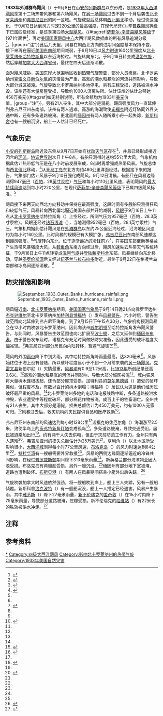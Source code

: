 {{noteTA
|G1=USState
|1=zh-cn:安的列斯;zh-hk:安地列斯;zh-tw:安地列斯;
}}
{{Infobox Hurricane
| Name=外滩群岛飓风<br />{{lang|en|Outer Banks Hurricane}}
| Type=飓风
| Year=1933
| Basin=Atl
| Image location=Theb2559.jpg
| Image name=[[北卡罗莱纳州|北卡罗莱纳州]]所受破坏
| Formed= 1933年9月8日
| Dissipated= 1933年9月22日<br><small>（9月18日后属[[温带气旋|温带气旋]]）</small>
| 1-min winds=120
| Pressure=947
| Damages=4.75
| Fatalities=至少24人死亡，两人失踪
| Areas=北卡罗莱纳州[[外滩群岛|外滩群岛]]、[[弗吉尼亚州|弗吉尼亚州]]东南沿海、[[新英格兰|新英格兰]]、[[新斯科舍|新斯科舍]]
| Hurricane season=[[1933年大西洋飓风季|1933年大西洋飓风季]]
}}
'''1933年外滩群岛飓风'''（{{lang-en|1933 Outer Banks hurricane}}）于9月8日在[[小安的列斯群岛|小安的列斯群岛]]以东形成，是[[1933年大西洋飓风季|1933年大西洋飓风季]]第十二场热带风暴和第六场飓风，在[[1933年切萨皮克－波托马克飓风|另一场飓风]]过去不到一个月后袭击[[北卡罗莱纳州|北卡罗莱纳州]]和[[弗吉尼亚州|弗吉尼亚州]]的同一区域。气旋成型后总体朝[[罗盘方位|西北偏北]]移动，经过快速强化，于9月12日达到风力时速220公里的最高强度，在现代[[萨菲尔-辛普森飓风等级|萨菲尔-辛普森飓风等级]]下已属四级标准，是该季第四场[[热带气旋等级|大型飓风]]。{{#tag:ref|[[萨菲尔-辛普森飓风等级|萨菲尔-辛普森飓风等级]]于1971年面世<ref name="USA Today">{{cite news | author = Jack Williams | title = Hurricane scale invented to communicate storm danger | publisher = [[今日美国|USA Today]] | date = 2005-05-17 | accessdate = 2013-08-04 | url = http://usatoday30.usatoday.com/weather/hurricane/whscale.htm | archiveurl = https://web.archive.org/web/20160324154907/http://usatoday30.usatoday.com/weather/hurricane/whscale.htm | deadurl = no | archivedate = 2016-03-24 }}</ref>，再对[[国家飓风中心|美国国家飓风中心]]大西洋飓风数据库的所有风暴追溯分级<ref>{{cite report | publisher = Hurricane Research Division | title = Chronological List of All Continental United States Hurricanes: 1851-2012 | date = 2013-06 | accessdate = 2016-11-10 | archivedate = 2016-05-03 | deadurl = no | archiveurl = https://web.archive.org/web/20160503012801/http://www.aoml.noaa.gov/hrd/hurdat/All_U.S._Hurricanes.html | url = http://www.aoml.noaa.gov/hrd/hurdat/All_U.S._Hurricanes.html }}</ref>。|group="注"}}此后几天里，风暴在朝西北方向前进期间强度基本保持不变，接下来再在逼近[[美国东南部|美国东南部]]期间减弱，于9月16日以[[最大持续风速|风力时速]]160公里强度从[[北卡罗莱纳州|北卡罗莱纳州]][[哈特拉斯角|哈特拉斯角]]以东近海掠过。气旋转向东北，于9月18日转变成[[温带气旋|温带气旋]]，然后穿越[[加拿大大西洋省份|加拿大大西洋省份]]，最终在四天后逐渐消散。

面对飓风威胁，[[美国东岸|美国东岸]]大范围地区收到[[热带气旋警告|热带气旋警告]]，部分人员撤离。北卡罗莱纳州[[克雷文县_(北卡罗莱纳州)|克雷文县]][[新伯尔尼_(北卡罗莱纳州)|新伯尔尼]]的灾情最为严重，高涨的潮水和暴涨的河流共同影响，导致大部分城区被淹。气旋导致北卡罗莱纳州多地停电，另有庄稼受损，道路被洪水冲毁。该州还有大量房屋受损，导致约1000人流离失所。估计该州的估计总额达450万美元{{#tag:ref|如无特别说明，所有金额均为1933年[[美元|美元]]价值。|group="注"}}，另有21人丧生，其中大部分是溺毙。飓风强度风力一直延伸到弗吉尼亚州东南部，该州有两人遇难。高涨的海潮致使[[诺福克_(弗吉尼亚州)|诺福克]]附近灯塔同外界交通中断，还有多条道路被淹。更北面的[[缅因州|缅因州]]有两人随所乘小舟一起失踪，[[新斯科舍|新斯科舍]]也有一艘船沉没，船上一人估计已经死亡。

== 气象历史 ==
{{storm path|1933 Atlantic hurricane 13 track.png}}
[[小安的列斯群岛|小安的列斯群岛]]附近及东侧从9月7日开始有[[热带扰动|扰动天气区]]存在<ref name="mwr">{{cite journal | author = C. L. Mitchell | journal = Monthly Weather Review | publisher = American Meteorological Society | title = Tropical Disturbances of September 1933 | pages = 275–276 | accessdate = 2013-09-17 | date = 1933-10 | archiveurl = https://web.archive.org/web/20160304203314/http://www.aoml.noaa.gov/hrd/hurdat/mwr_pdf/1933.pdf | deadurl = no | bibcode = 1933MWRv...61..274M | url = http://www.aoml.noaa.gov/hrd/hurdat/mwr_pdf/1933.pdf | format = [[便携式文档格式|PDF]] | doi = 10.1175/1520-0493(1933)61<274:TDOS>2.0.CO;2 | volume = 61 | issue = 9 | archivedate = 2016-03-04 }}</ref>，并且已经形成接近闭合的[[大气环流|环流]]。[[协调世界时|协调世界时]]次日上午8点，有船只测得时速约55公里大风，气象机构据此估计热带低气压是在八小时前发展形成，8点时再增强成热带风暴。气旋总体向[[罗盘方位|西北偏北]]移动，<ref name="meta">{{cite report | author = Chris Landsea | date = 2012-05 | title = Documentation of Atlantic Tropical Cyclones Changes in HURDAT (1933) | publisher = Hurricane Research Division | accessdate = 2016-11-15 | archiveurl = https://web.archive.org/web/20161114003327/http://www.aoml.noaa.gov/hrd/hurdat/metadata_1933.html#1933_12 | url = http://www.aoml.noaa.gov/hrd/hurdat/metadata_1933.html#1933_12 | display-authors = etal | archivedate = 2016-11-14 | deadurl = no }}</ref>从[[圣马丁岛_(加勒比海)|圣马丁岛]]东北方向约480公里洋面经过。根据接下来的报告，气象部门估计风暴于9月10日强化成飓风。9月12日清晨，有船只在风暴边缘测得947[[巴|毫巴]]（[[帕斯卡|百帕]]，28[[英寸汞柱|英寸汞柱]]）[[气压|气压]]和每小时110公里风速，表明飓风的[[最大持续风速|最大持续风速]]达到每小时220公里，在现代[[萨菲尔-辛普森飓风等级|萨菲尔-辛普森飓风等级]]下已属四级飓风标准。<ref name="meta" />

飓风接下来两天向西北方向移动并保持在最高强度，这段时间有多艘船只测得狂风和较低气压。风暴转向西北偏北逼近美国东部并开始减弱，[[风眼|风眼]]于{{lang|en|[[协调世界时|UTC]]}}9月16日上午11点从[[北卡罗莱纳州|北卡罗莱纳州]]哈特拉斯角（{{lang|en|Cape Hatteras}}）上空经过，所测气压为957毫巴（百帕，28.3英寸汞柱）。风眼还经过[[钻石浅滩灯塔|钻石浅滩]]（{{lang|en|Diamond Shoals}}），当地测得952毫巴（百帕，28.1英寸汞柱）气压。气象机构据此估计飓风是在[[外滩群岛|外滩群岛]]以东约25公里近海经过，沿海地区风速约为每小时160公里。此时风暴的规模已有大模扩张，[[弗吉尼亚州|弗吉尼亚州]]东南部风速都达到飓风强度。<ref name="meta" />气旋转向东北，位于逐渐逼近的[[冷锋|冷锋]]前方<ref name="wpc">{{cite report | title = Rainfall Associated With Hurricanes (And Other Tropical Disturbances) | archiveurl = https://web.archive.org/web/20160304065316/http://www.wpc.ncep.noaa.gov/tropical/rain/1956NHRPreportNo3.pdf | url = http://www.wpc.ncep.noaa.gov/tropical/rain/1956NHRPreportNo3.pdf | publisher = National Hurricane Research Project | accessdate = 2016-11-15 | author1 = R.W. Schoner, R.W. | author2 = S. Molansky | author3 = Sinclair Weeks | author4 = F.W. Reichelderfer | author5 = W.M. Brucker | author6 = S.D. Sturgis | location = Washington, D.C. | pages = 189, 282 | format = PDF | date = 1956-07 | archivedate = 2016-03-04 | deadurl = no }}</ref>，在美国东部至新英格兰产生热带风暴强度大风。从[[鳕鱼角|鳕鱼角]]东南方向经过后，飓风加速失去热带天气系统特征，于{{lang|en|UTC}}9月18日上午11点转变成[[温带气旋|温带气旋]]并[[登陆_(气象学)|登陆]][[新斯科舍|新斯科舍]]东部。风暴继续向东北移动，穿越[[圣罗伦斯湾|圣罗伦斯湾]]后又经过[[纽芬兰与拉布拉多|纽芬兰与拉布拉多]]附近，最终于9月22日在格凌兰岛南部和冰岛间逐渐消散。<ref name="meta" />

== 防灾措施和影响 ==
[[File:September_1933_Outer_Banks_hurricane_rainfall.png|thumb]]

飓风逼近[[南卡罗莱纳州|南]]、[[北卡罗莱纳州|北卡罗莱纳州]]期间，[[美国国家气象局|美国国家气象局]]于{{lang|en|UTC}}9月14日晚21点向佛罗里达州[[杰克逊维尔_(佛罗里达州)|杰克逊维尔]]至北卡罗莱纳州[[加特利县_(北卡罗莱纳州)|加特利县]][[博福特_(北卡罗莱纳州)|博福特]]（{{lang|en|Beaufort}}）发布[[热带气旋警告|风暴警告]]。六小时后，警告生效范围向北延伸到弗吉尼亚海角。到了{{lang|en|UTC}}9月15日下午15点30分，气象机构预测风暴会在12小时内吹袭北卡罗莱纳州，因此向该州[[威尔明顿_(北卡罗莱纳州)|威尔明顿]]至哈特拉斯角发布飓风警告。与此同时，风暴警告生效范围也向北扩展至[[波士顿|波士顿]]，之后又延伸到[[缅因州|缅因州]][[东港_(缅因州)|东港]]。由于警告发布及时，诺福克有充足时间做好防灾准备，因此遭受的破坏程度大幅减轻。<ref name="mwr" />弗吉尼亚州部分居民向内陆转移，暂避气旋锋芒<ref name="ap916">{{cite news | newspaper = The Southeast Missourian | date = 1933-09-16 | title = Storm Sweeps East Coast of Nation; Cities Raked by Gale | agency = Associated Press | accessdate = 2016-11-15 | url = https://news.google.com/newspapers?id=0v4nAAAAIBAJ&sjid=udIEAAAAIBAJ&pg=1159,6114441&dq=hurricane&hl=en | archive-date = 2021-07-24 | archive-url = https://web.archive.org/web/20210724043513/https://news.google.com/newspapers?id=0v4nAAAAIBAJ&sjid=udIEAAAAIBAJ&pg=1159%2C6114441&dq=hurricane&hl=en }}</ref>。

飓风的外围[[雨带|雨带]]降下中到大雨，其中哈特拉斯角降雨量最高，达320毫米<ref name="wpc" />。风暴始终位于海上没有登陆，所以破坏程度远小于不到一个月前来袭的[[1933年切萨皮克－波托马克飓风|另一场飓风]]。[[克雷文县_(北卡罗莱纳州)|克雷文县]]新伯尔尼（{{lang|en|New Bern}}）灾情最重，[[风暴潮|风暴潮]]有0.9至1.2米高，比[[1913年大西洋飓风季#第四号飓风|1913年]]所创纪录还高0.6米。<ref name="mwr" />高涨的潮水和暴涨的河流共同影响，导致大部分城区被淹<ref name="ap916" />。城内狂风将大量树木连根拔起，还令部分屋顶受损。加特利县的[[莫尔黑德城_(北卡罗莱纳州)|莫尔黑德城]]（{{lang|en|Morehead City}}）遭受的破坏类似，但程度不及，有数以百计的树木倒塌；博福特（{{lang|en|Beaufort}}）居民认为这是他们经历过破坏最严重的风暴。<ref name="mwr" />北卡罗莱纳州多地的电话和电报线路中断，多条道路被洪水冲毁，农业遭受中等程度破坏，部分棉花作物被淹，成百上千的牲畜溺亡。全州共有21人丧生，其中大部分是溺毙，损失总额估计为450万美元，约有1000人无家可归。<ref name="ncdc">{{cite journal | author = Mary O. Souder | journal = Monthly Weather Review | page = 291 | date = 1933-09 | volume = 61 | issue = 9 | title = Severe Local Storms | accessdate = 2013-09-19 | bibcode = 1933MWRv...61..291. | url = http://docs.lib.noaa.gov/rescue/mwr/061/mwr-061-09-0291.pdf | format = PDF | archivedate = 2016-03-03 | archiveurl = https://web.archive.org/web/20160303225726/http://docs.lib.noaa.gov/rescue/mwr/061/mwr-061-09-0291.pdf | deadurl = no | doi = 10.1175/1520-0493(1933)61<291:slss>2.0.co;2 }}</ref>风暴过去后，救灾机构向灾民提供食品和医疗救助<ref>{{cite news | agency = Associated Press | title = Carolina Hit Hard on Coast | newspaper = The Evening Independent | url = https://news.google.com/newspapers?id=EOtPAAAAIBAJ&sjid=31QDAAAAIBAJ&dq=hurricane&pg=4225%2C1014532 | date = 1933-09-18 | accessdate = 2016-11-16 | archive-date = 2021-07-24 | archive-url = https://web.archive.org/web/20210724043605/https://news.google.com/newspapers?id=EOtPAAAAIBAJ&sjid=31QDAAAAIBAJ&dq=hurricane&pg=4225%2C1014532 }}</ref>。

弗吉尼亚州东南部的风速达到每小时128公里<ref name="meta" />[[诺福克_(弗吉尼亚州)|诺福克]]的[[休厄尔角|休厄尔角]]（{{lang|en|Sewell's Point}}）海潮涨至2.5米，致使半岛上的[[康弗特新角灯塔|康弗特新角灯塔]]变成孤岛<ref>{{cite report | author = David Roth | title = Early Twentieth Century Virginia Hurricane History | publisher = Weather Prediction Center | date = 2007-03-01 | accessdate = 2016-11-16 | url = http://www.wpc.ncep.noaa.gov/research/roth/vaerly20hur.htm | archiveurl = https://web.archive.org/web/20160304073908/http://www.wpc.ncep.noaa.gov/research/roth/vaerly20hur.htm | deadurl = no | archivedate = 2016-03-04 }}</ref>。多条道路被淹，导致交通受阻，居民被迫乘船出行<ref name="ncdc" />。约有两千人失去供电，但由于灾前防范工作有力，全州只有两人遇难<ref>{{cite report | publisher = Virginia Department of Emergency Management | title = Hurricane History | year = 2012 | accessdate = 2016-11-16 | archivedate = 2016-10-02 | archiveurl = https://web.archive.org/web/20161002002958/http://www.vaemergency.gov/readyvirginia/stay-informed/hurricanes/hurricane-history | url = http://www.vaemergency.gov/readyvirginia/stay-informed/hurricanes/hurricane-history | deadurl = yes | date =  }}</ref>。弗吉尼亚州的损失总额估计为25万美元<ref name="ncdc" />。[[亨利角|亨利角]]（{{lang|en|Cape Henry}}）以北地区所受影响很小，[[大西洋城|大西洋城]]测得每小时77公里风速，[[布洛克岛|布洛克岛]]（{{lang|en|Block Island}}）的风力时速达到84公里<ref name="mwr" />。[[特拉华湾|特拉华湾]]有一艘船需要外界救援<ref name="ap916" />。风暴的西侧边缘同逐渐逼近的冷锋共同影响，在经过[[普罗威斯顿|普罗威斯顿]]期间降下310毫米雨量<ref name="wpc" />。新英格兰部分海滨物业因大浪受损。布洛克岛有两艘船受损，另外一艘沉没。<ref name="ncdc" />缅因州有部分地下室被淹，道路也遭到破坏。[[布斯贝港_(缅因州)|布斯贝港]]（{{lang|en|Boothbay Harbor}}）有两人在风暴期间搭乘小艇外出后失踪。<ref>{{cite report | author = Wayne Cotterly | date = 2002-10-17 | title = Hurricane-No Name (1933) | archiveurl = https://web.archive.org/web/20160401070607/http://www.pivot.net/~cotterly/hurricane.PDF | accessdate = 2013-09-19 | url = http://www.pivot.net/~cotterly/hurricane.PDF | archivedate = 2016-04-01 | deadurl = yes | format = PDF }}</ref>

气旋吹袭加拿大时风速依然强劲，将一艘船吹到岸上，船上三人失踪，另有一艘船倾覆。新斯科舍[[洛克波特|洛克波特]]（{{lang|en|Lockeport}}）有一艘船沉没，船上一人推定已经遇害。风暴产生暴雨，其中[[雅茅斯_(新斯科舍)|雅茅斯]]（{{lang|en|Yarmouth}}）降下27毫米雨量，[[新不伦瑞克|新不伦瑞克]]的[[盖奇敦_(新不伦瑞克)|盖奇敦]]（{{lang|en|Gagetown}}）在15小时内降下75毫米雨量，导致部分道路被淹，庄稼受损。新不伦瑞克的[[哈维站_(新不伦瑞克)|哈维站]]（{{lang|en|Harvey Station}}）有22米长的铁轨被洪水冲走。<ref>{{cite report | publisher = Environment Canada | date = 2009-11-18 | title = Detailed Storm Impacts - 1933-13 | accessdate = 2016-11-16 | archivedate = 2016-10-09 | archiveurl = https://web.archive.org/web/20161009034123/http://www.ec.gc.ca/hurricane/default.asp?lang=en&n=69BFC857-1 | deadurl = no | url = http://www.ec.gc.ca/Hurricane/default.asp?lang=en&n=69BFC857-1 }}</ref>

== 注释 ==
{{Portal|热带气旋}}
{{Reflist|group="注"}}

== 参考资料 ==
{{Reflist|colwidth=30em}}

{{1933年大西洋飓风季}}

{{DEFAULTSORT:1933 Outer Banks Hurricane}}
[[Category:1933年大西洋飓风季|*]]
[[Category:四级大西洋飓风|Category:四级大西洋飓风]]
[[Category:影响北卡罗莱纳州的热带气旋|Category:影响北卡罗莱纳州的热带气旋]]
[[Category:1933年美国自然灾害|Category:1933年美国自然灾害]]
{{Good article}}
